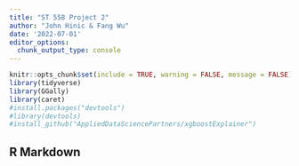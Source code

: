 ---
title: "ST 558 Project 2"
author: "John Hinic & Fang Wu"
date: '2022-07-01'
editor_options: 
  chunk_output_type: console
---

```{r setup, include=FALSE, warning=FALSE, message=FALSE}
knitr::opts_chunk$set(include = TRUE, warning = FALSE, message = FALSE)
library(tidyverse)
library(GGally)
library(caret)
#install.packages("devtools")
#library(devtools)
#install_github("AppliedDataSciencePartners/xgboostExplainer")
```

## R Markdown
